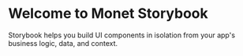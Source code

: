 
<Meta title="Monet/Introduction" />


# Welcome to Monet Storybook

Storybook helps you build UI components in isolation from your app's business logic, data, and context.

